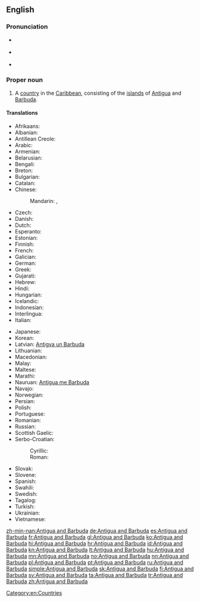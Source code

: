 ==English==
{{wikipedia}}

===Pronunciation===
* {{a|UK}} {{IPA|/ænˌtiː.ɡə ænd bɑːˈbjuː.də/}}
* {{a|US}} {{IPA|/ænˌti.ɡwə ænd bɑɹˈbju.də/}}
* {{audio|en-us-Antigua and Barbuda.ogg|Audio (US)}}

===Proper noun===
{{en-proper noun|head=[[Antigua]] [[and]] [[Barbuda]]}}

# A [[country]] in the [[Caribbean]], consisting of the [[island]]s of [[Antigua]] and [[Barbuda]].

====Translations====
{{trans-top|Country}}
* Afrikaans: {{t-|af|Antigua en Barbuda}}
* Albanian: {{t-|sq|Antigua dhe Barbuda}}
* Antillean Creole: {{tø|gcf|Antigwa ek Barbouda}}
* Arabic: {{t-|ar|أنتيغوا وبربودا|tr='antiighwaa wa-barbuudaa|sc=Arab}}
* Armenian: {{t-|hy|Անտիգուա Բարբուդա|tr=Antigua Barbuda|sc=Armn}}
* Belarusian: {{t-|be|Антыгуа і Барбуда|f|tr=Antýhua i Barbúda}}
* Bengali: {{t-|bn|এন্টিগুয়া এবং বার্বুডা|sc=Beng}}
* Breton: {{t-|br|Antigua ha Barbuda}}
* Bulgarian: {{t-|bg|Антигуа и Барбуда|tr=Antigua i Barbuda}}
* Catalan: {{t+|ca|Antigua i Barbuda}}
* Chinese:
*: Mandarin: {{t-|cmn|安提瓜島和巴布達|sc=Hani}}, {{t-|cmn|安提瓜岛和巴布达|tr=Āntíguā hé Bābùdá|sc=Hani}}
* Czech: {{t+|cs|Antigua a Barbuda}}
* Danish: {{t-|da|Antigua og Barbuda}}
* Dutch: {{t+|nl|Antigua en Barbuda}}
* Esperanto: {{t-|eo|Antigvo-Barbudo}}
* Estonian: {{t+|et|Antigua ja Barbuda}}
* Finnish: {{t+|fi|Antigua ja Barbuda}}
* French: {{t+|fr|Antigua-et-Barbuda}}
* Galician: {{t+|gl|Antiga e Barbuda}}
* German: {{t+|de|Antigua und Barbuda|n}}
* Greek: {{t+|el|Αντίγκουα και Μπαρμπούντα|tr=Antígoua kai Barboúda|f|sc=Grek}}
* Gujarati: {{t-|gu|એંટિગુવા અને બર્બુડા|sc=Gujr}}
* Hebrew: {{t-|he|אנטיגואה וברבודה|tr=antigvah ve-barbudah|sc=Hebr}}
* Hindi: {{t-|hi|एन्टिगुवा और बर्बुडा|tr=enṭiguvā aur barbuḍā|sc=Deva}}
* Hungarian: {{t+|hu|Antigua és Barbuda}}
* Icelandic: {{t-|is|Antígva og Barbúda}}
* Indonesian: {{t-|id|Antigua dan Barbuda}}
* Interlingua: {{t-|ia|Antigua e Barbuda}}
* Italian: {{t-|it|Antigua e Barbuda}}
{{trans-mid}}
* Japanese: {{t-|ja|アンティグア・バーブーダ|tr=Antigua Bābūda}}
* Korean: {{t+|ko|앤티가 바부다|tr=Aentiga Babuda|sc=Kore}}
* Latvian: [[Antigva un Barbuda]]
* Lithuanian: {{t+|lt|Antigva ir Barbuda}}
* Macedonian: {{t-|mk|Антигва и Барбуда|f|tr=Antígva i Barbúda}}
* Malay: {{t-|ms|Antigua dan Barbuda}}
* Maltese: {{t-|mt|Antigwa u Barbuda}}
* Marathi: {{t-|mr|एन्टिगुवा आणि बर्बूडा|tr=enṭiguvā āṇi barbūḍā|sc=Deva}}
* Nauruan: [[Antigua me Barbuda]]
* Navajo: {{tø|nv|Antíígwa dóó Hashkʼaan Bikéyah Yázhí}}
* Norwegian: {{t+|no|Antigua og Barbuda}}
* Persian: {{t-|fa|آنتیگوا و باربودا|tr=Ântigvâ va Bârbudâ|sc=fa-Arab}}
* Polish: {{t+|pl|Antigua i Barbuda|f}}
* Portuguese: {{t+|pt|Antígua e Barbuda}}
* Romanian: {{t-|ro|Antigua și Barbuda|f}}
* Russian: {{t-|ru|Антигуа и Барбуда|f|tr=Antígua i Barbúda}}
* Scottish Gaelic: {{t-|gd|Antigua agus Barbuda}}
* Serbo-Croatian:
*: Cyrillic: {{t-|sh|Антигва и Барбуда|sc=Cyrl}}
*: Roman: {{t-|sh|Antigva i Barbuda}}
* Slovak: {{t-|sk|Antigua a Barbuda}}
* Slovene: {{t+|sl|Antigva in Barbuda}}
* Spanish: {{t+|es|Antigua y Barbuda}}
* Swahili: {{t+|sw|Antigua na Barbuda}}
* Swedish: {{t+|sv|Antigua och Barbuda}}
* Tagalog: {{t+|tl|Antigua at Barbuda}}
* Turkish: {{t+|tr|Antigua ve Barbuda}}
* Ukrainian: {{t+|uk|Антигуа і Барбуда|f|tr=Antýhua i Barbúda}}
* Vietnamese: {{t-|vi|Antigua và Barbuda}}
{{trans-bottom}}

[[Category:en:Countries]]

[[zh-min-nan:Antigua and Barbuda]]
[[de:Antigua and Barbuda]]
[[es:Antigua and Barbuda]]
[[fr:Antigua and Barbuda]]
[[gl:Antigua and Barbuda]]
[[ko:Antigua and Barbuda]]
[[hi:Antigua and Barbuda]]
[[hr:Antigua and Barbuda]]
[[id:Antigua and Barbuda]]
[[kn:Antigua and Barbuda]]
[[lt:Antigua and Barbuda]]
[[hu:Antigua and Barbuda]]
[[mn:Antigua and Barbuda]]
[[no:Antigua and Barbuda]]
[[nn:Antigua and Barbuda]]
[[pl:Antigua and Barbuda]]
[[pt:Antigua and Barbuda]]
[[ru:Antigua and Barbuda]]
[[simple:Antigua and Barbuda]]
[[sk:Antigua and Barbuda]]
[[fi:Antigua and Barbuda]]
[[sv:Antigua and Barbuda]]
[[ta:Antigua and Barbuda]]
[[tr:Antigua and Barbuda]]
[[zh:Antigua and Barbuda]]